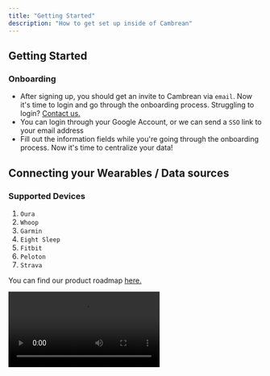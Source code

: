 ```yaml
---
title: "Getting Started"
description: "How to get set up inside of Cambrean"
---
```


## Getting Started
### Onboarding 
- After signing up, you should get an invite to Cambrean via `email`. Now it's time to login and go through the onboarding process. Struggling to login? <a href="mailto:hello@cambrean.com">Contact us.</a>
- You can login through your Google Account, or we can send a `SSO` link to your email address
- Fill out the information fields while you're going through the onboarding process. Now it's time to centralize your data!

## Connecting your Wearables / Data sources 
### Supported Devices
1. `Oura`
2. `Whoop`
3. `Garmin`
4. `Eight Sleep`
5. `Fitbit`
6. `Peloton`
7. `Strava`

You can find our product roadmap <a href="https://cambrean.canny.io/"> here.</a> 


![Connecting Devices](/images/connecting.devices.demo.mp4)

